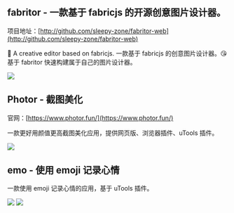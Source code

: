 ## fabritor - 一款基于 fabricjs 的开源创意图片设计器。

项目地址：[http://github.com/sleepy-zone/fabritor-web](http://github.com/sleepy-zone/fabritor-web)

👻 A creative editor based on fabricjs. 一款基于 fabricjs 的创意图片设计器。😘基于 fabritor 快速构建属于自己的图片设计器。

![](https://github.com/sleepy-zone/fabritor-web/raw/main/public/fabritor_editor.png)

## Photor - 截图美化

官网：[https://www.photor.fun/](https://www.photor.fun/)

一款更好用颜值更高截图美化应用，提供网页版、浏览器插件、uTools 插件。

![](https://cloud-minapp-47437.cloud.ifanrusercontent.com/1rm6WeVU6MtTxbp4.png)

## emo - 使用 emoji 记录心情

一款使用 emoji 记录心情的应用，基于 uTools 插件。

![](https://cloud-minapp-47437.cloud.ifanrusercontent.com/1rq7J0QGium2NQEQ.jpg)
![](https://cloud-minapp-47437.cloud.ifanrusercontent.com/1rq7J0LKERVEOfdI.jpg)

